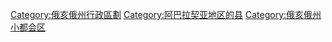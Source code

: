 {{Commonscat|Columbiana County, Ohio}}
{{Cat main}}
{{DEFAULTSORT:Columbiana}}
[[Category:俄亥俄州行政區劃|Category:俄亥俄州行政區劃]]
[[Category:阿巴拉契亚地区的县|Category:阿巴拉契亚地区的县]]
[[Category:俄亥俄州小都会区|Category:俄亥俄州小都会区]]